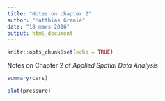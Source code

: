 ```yaml
---
title: "Notes on chapter 2"
author: "Matthias Grenié"
date: "18 mars 2016"
output: html_document
---
```


```r
knitr::opts_chunk$set(echo = TRUE)
```

Notes on Chapter 2 of *Applied Spatial Data Analysis*

```r
summary(cars)
```


```r
plot(pressure)
```
